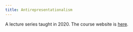 ```yaml
---
title: Antirepresentationalism
---
```


A lecture series taught in 2020. The course website is [here](https://sites.pitt.edu/~rbrandom/Courses/Antirepresentationalism%20(2020)/AR%202020%20a.html).